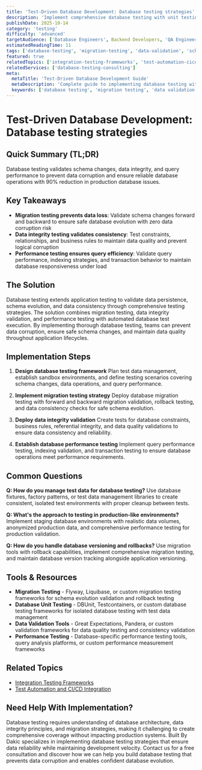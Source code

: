 ```yaml
---
title: 'Test-Driven Database Development: Database testing strategies'
description: 'Implement comprehensive database testing with unit testing, migration testing, and data validation for reliable data systems and confident schema evolution.'
publishDate: 2025-10-14
category: 'testing'
difficulty: 'advanced'
targetAudience: ['Database Engineers', Backend Developers, 'QA Engineers']
estimatedReadingTime: 11
tags: ['database-testing', 'migration-testing', 'data-validation', 'schema-testing']
featured: true
relatedTopics: ['integration-testing-frameworks', 'test-automation-cicd-integration']
relatedServices: ['database-testing-consulting']
meta:
  metaTitle: 'Test-Driven Database Development Guide'
  metaDescription: 'Complete guide to implementing database testing with migration testing, data validation, and schema evolution strategies.'
  keywords: ['database testing', 'migration testing', 'data validation testing', 'test-driven database development']
---
```


# Test-Driven Database Development: Database testing strategies

## Quick Summary (TL;DR)

Database testing validates schema changes, data integrity, and query performance to prevent data corruption and ensure reliable database operations with 90% reduction in production database issues.

## Key Takeaways

- **Migration testing prevents data loss**: Validate schema changes forward and backward to ensure safe database evolution with zero data corruption risk
- **Data integrity testing validates consistency**: Test constraints, relationships, and business rules to maintain data quality and prevent logical corruption
- **Performance testing ensures query efficiency**: Validate query performance, indexing strategies, and transaction behavior to maintain database responsiveness under load

## The Solution

Database testing extends application testing to validate data persistence, schema evolution, and data consistency through comprehensive testing strategies. The solution combines migration testing, data integrity validation, and performance testing with automated database test execution. By implementing thorough database testing, teams can prevent data corruption, ensure safe schema changes, and maintain data quality throughout application lifecycles.

## Implementation Steps

1. **Design database testing framework**
   Plan test data management, establish sandbox environments, and define testing scenarios covering schema changes, data operations, and query performance.

2. **Implement migration testing strategy**
   Deploy database migration testing with forward and backward migration validation, rollback testing, and data consistency checks for safe schema evolution.

3. **Deploy data integrity validation**
   Create tests for database constraints, business rules, referential integrity, and data quality validations to ensure data consistency and reliability.

4. **Establish database performance testing**
   Implement query performance testing, indexing validation, and transaction testing to ensure database operations meet performance requirements.

## Common Questions

**Q: How do you manage test data for database testing?**
Use database fixtures, factory patterns, or test data management libraries to create consistent, isolated test environments with proper cleanup between tests.

**Q: What's the approach to testing in production-like environments?**
Implement staging database environments with realistic data volumes, anonymized production data, and comprehensive performance testing for production validation.

**Q: How do you handle database versioning and rollbacks?**
Use migration tools with rollback capabilities, implement comprehensive migration testing, and maintain database version tracking alongside application versioning.

## Tools & Resources

- **Migration Testing** - Flyway, Liquibase, or custom migration testing frameworks for schema evolution validation and rollback testing
- **Database Unit Testing** - DBUnit, Testcontainers, or custom database testing frameworks for isolated database testing with test data management
- **Data Validation Tools** - Great Expectations, Pandera, or custom validation frameworks for data quality testing and consistency validation
- **Performance Testing** - Database-specific performance testing tools, query analysis platforms, or custom performance measurement frameworks

## Related Topics

- [Integration Testing Frameworks]({{/topics/integration-testing-frameworks}})
- [Test Automation and CI/CD Integration]({{/topics/test-automation-cicd-integration}})

## Need Help With Implementation?

Database testing requires understanding of database architecture, data integrity principles, and migration strategies, making it challenging to create comprehensive coverage without impacting production systems. Built By Dakic specializes in implementing database testing strategies that ensure data reliability while maintaining development velocity. Contact us for a free consultation and discover how we can help you build database testing that prevents data corruption and enables confident database evolution.
